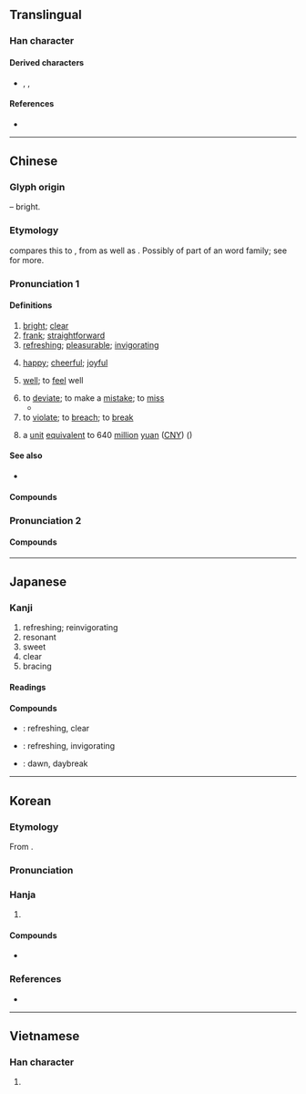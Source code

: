 {{character info}}
==Translingual==

===Han character===
{{Han char|rn=89|rad=爻|as=07|sn=11|four=40034|canj=KKKK|ids=⿻大㸚}}

====Derived characters====
* {{l|mul|鷞}}, {{l|mul|㼽}}, {{l|mul|傸}}

====References====
* {{Han ref|kx=0690.220|dkj=19746|dj=1104.020|hdz=10543.150|uh=723D|ud=29245|bh=B26E|bd=45678}}

----

==Chinese==
{{zh-forms|ss=𰋜}}

===Glyph origin===
{{Han etym}}
{{Han compound|大|㸚|ls=ic}} – bright.

===Etymology===
{{zh-ref|Schuessler (2007)}} compares this to {{cog|duu|sraŋ||morning}}, from {{cog|tbq-pro|*b/s-raŋ||morning, awake, alert}} as well as {{cog|km|ស្រាង||to be dim / faint (of early morning light); to glimmer}}. Possibly of part of an {{der|zh|aav}} word family; see {{och-l|亮}} for more.

===Pronunciation 1===
{{zh-pron
|m=shuǎng
|c=song2
|c-t=song2
|h=pfs=sóng
|md=sōng
|mn=sóng/sńg
|mn_note=sóng - literary; sńg - vernacular
|mn-t=suang2
|w=2saan
|mc=y
|oc=y
|ma=
|cat=a,v
}}

====Definitions====
{{zh-hanzi}}

# [[bright]]; [[clear]]
# [[frank]]; [[straightforward]]
# [[refreshing]]; [[pleasurable]]; [[invigorating]]
#: {{zh-x|太 爽 了！|This is so '''good'''!}}
# [[happy]]; [[cheerful]]; [[joyful]]
# {{lb|zh|of health}} [[well]]; to [[feel]] well
# to [[deviate]]; to make a [[mistake]]; to [[miss]]
#* {{zh-x|女 也 不 爽，士 貳 其 行。|I the lass '''deviated''' not; thou the lad hast been on thy doubly disloyal way.|CL|ref=Shijing}}
# to [[violate]]; to [[breach]]; to [[break]]
#: {{zh-x|爽約|to '''break''' an appointment}}
# {{lb|zh|internet slang}} a [[unit]] [[equivalent]] to 640 [[million]] [[yuan]] ([[CNY]]) ({{n-g|Used to satirize Chinese actress Zheng Shuang's annual income being as much as 640 million yuan for just acting in TV dramas. Popularized by a series of events of Zheng Shuang.}})

====See also====
* {{zh-l|痛快}}

====Compounds====
{{zh-der|不爽|不爽不錯|不爽利|不爽快|乾淨爽利|乾爽|乾脆爽快|俊爽|冠履無爽|分毫不爽|報應不爽|天高氣爽|屢試不爽|心神俱爽|昒爽|昧爽|林爽文|槮爽|橚爽|毫釐不爽|毫髮不爽|涼爽|涼爽羊毛|清爽|爽俊|爽俐|爽健|爽利|爽口|爽塏|爽心|爽心悅目|爽心豁目|爽快|爽性|爽愷|爽朗|爽氣|爽然|爽然自失|爽然若失|爽爽|爽直|爽約|爽脆|爽身粉|百不一爽|直爽|碧波爽清|神清氣爽|神爽飛越|神爽體健|秋高氣爽|競爽|精爽|絲毫不爽|舒爽|英姿颯爽|英爽|豪爽|輕爽|雋爽|風清氣爽|颯爽|颯爽英姿|馳爽|高爽}}

===Pronunciation 2===
{{zh-see|驦|v}}

====Compounds====
{{zh-der|肅爽}}

----

==Japanese==

===Kanji===
{{ja-kanji|grade=c|rs=爻07}}

# refreshing; reinvigorating
# resonant
# sweet
# clear
# bracing

====Readings====
{{ja-readings
|goon=しょう
|kanon=そう
|kun=さわ-やか, あき-らか, たが-う
}}

====Compounds====
* {{ja-r|爽やか|さわやか}}: refreshing, clear
* {{ja-r|爽快|そうかい}}: refreshing, invigorating
* {{ja-r|昧爽|まいそう}}: dawn, daybreak

----

==Korean==

===Etymology===
From {{der|ko|ltc|-}} {{ltc-l|爽}}. {{hanja-sinjeung|상|sang}}

===Pronunciation===
{{ko-hanja-pron|상|l=y}}

===Hanja===
{{ko-hanja-search}}
{{ko-hanja|시원하다|시원할|상}}

# {{hanja form of|상|[[refreshing]]; [[pleasurable]]; [[invigorating]]}}

====Compounds====
{{der-top3|Compounds}}
* {{ko-l|상쾌|[[refreshment]]|爽快}}
{{der-bottom}}

===References===
* {{R:hanjadoc|6992}}

----

==Vietnamese==

===Han character===
{{vi-readings|reading=sảng, sửng, sượng, sững|rs=爻07}}

# {{rfdef|vi|sort=爻07}}